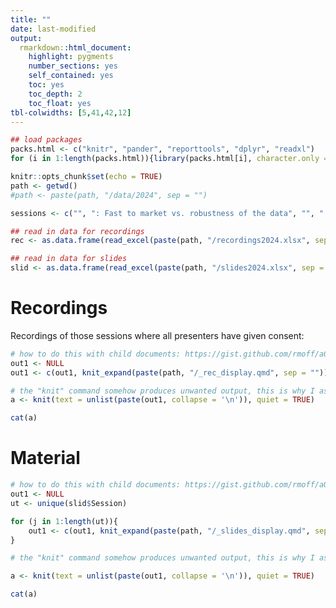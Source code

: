 ```yaml
---
title: ""
date: last-modified
output: 
  rmarkdown::html_document:
    highlight: pygments
    number_sections: yes
    self_contained: yes
    toc: yes
    toc_depth: 2
    toc_float: yes
tbl-colwidths: [5,41,42,12]
---
```


```r
## load packages
packs.html <- c("knitr", "pander", "reporttools", "dplyr", "readxl")
for (i in 1:length(packs.html)){library(packs.html[i], character.only = TRUE)}

knitr::opts_chunk$set(echo = TRUE)
path <- getwd()
#path <- paste(path, "/data/2024", sep = "")

sessions <- c("", ": Fast to market vs. robustness of the data", "", ": Estimands -- Celebrating the 5th anniversary of ICH E9(R1) -- what have we learned and where do we need to go?", ": Regulatory landscape in China", ": Patient preferences", ": Openstatsware - How can we build a scalable ecosystem?", ": Regulatory and HTA updates", ": Opportunities and barriers for innovative methodology in EU HTA", "")

## read in data for recordings
rec <- as.data.frame(read_excel(paste(path, "/recordings2024.xlsx", sep = ""), col_types = NULL))

## read in data for slides
slid <- as.data.frame(read_excel(paste(path, "/slides2024.xlsx", sep = ""), col_types = NULL))
```

# Recordings

Recordings of those sessions where all presenters have given consent:

```r
# how to do this with child documents: https://gist.github.com/rmoff/a043676a2f084b81a434
out1 <- NULL
out1 <- c(out1, knit_expand(paste(path, "/_rec_display.qmd", sep = "")))

# the "knit" command somehow produces unwanted output, this is why I assign its output to a and use a separate chunk to display a
a <- knit(text = unlist(paste(out1, collapse = '\n')), quiet = TRUE)
```

```r
cat(a)
```

# Material

```r
# how to do this with child documents: https://gist.github.com/rmoff/a043676a2f084b81a434
out1 <- NULL
ut <- unique(slid$Session)

for (j in 1:length(ut)){
    out1 <- c(out1, knit_expand(paste(path, "/_slides_display.qmd", sep = "")))
}

# the "knit" command somehow produces unwanted output, this is why I assign its output to a and use a separate chunk to display a

a <- knit(text = unlist(paste(out1, collapse = '\n')), quiet = TRUE)
```

```r
cat(a)
```

